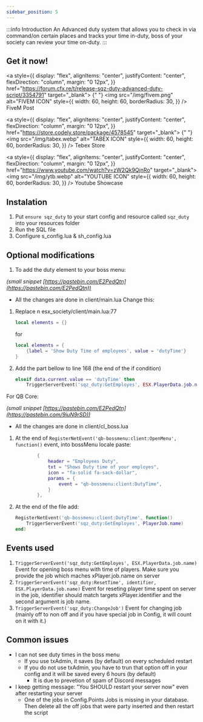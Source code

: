 ```yaml
---
sidebar_position: 5
---
```



:::info Introduction
An Advanced duty system that allows you to check in via command/on certain places and tracks your time in-duty, boss of your society can review your time on-duty.
:::

## Get it now!

<div
style={{
    display: "flex",
    alignItems: "center",
    justifyContent: "center",
    flexDirection: "row"
}}
>

<a
style={{
    display: "flex",
    alignItems: "center",
    justifyContent: "center",
    flexDirection: "column",
    margin: "0 12px",
  }}
href="https://forum.cfx.re/t/release-sqz-duty-advanced-duty-script/3354791"
target="\_blank">
{" "}
<img
src="/img/fivem.png"
alt="FIVEM ICON"
style={{
      width: 60,
      height: 60,
      borderRadius: 30,
    }}
/>
FiveM Post
</a>

<a
style={{
    display: "flex",
    alignItems: "center",
    justifyContent: "center",
    flexDirection: "column",
    margin: "0 12px",
  }}
href="https://store.codely.store/package/4578545"
target="\_blank">
{" "}
<img
src="/img/tabex.webp"
alt="TABEX ICON"
style={{
      width: 60,
      height: 60,
      borderRadius: 30,
    }}
/>
Tebex Store
</a>

<a
style={{
    display: "flex",
    alignItems: "center",
    justifyContent: "center",
    flexDirection: "column",
    margin: "0 12px",
  }}
href="https://www.youtube.com/watch?v=zW2Qk9QjnRo"
target="\_blank">
<img
src="/img/ytb.webp"
alt="YOUTUBE ICON"
style={{
      width: 60,
      height: 60,
      borderRadius: 30,
    }}
/>
Youtube Showcase
</a>

</div>

## Instalation

1. Put `ensure sqz_duty` to your start config and resource called `sqz_duty` into your resources folder
2. Run the SQL file
3. Configure s_config.lua & sh_config.lua

## Optional modifications

1. To add the duty element to your boss menu:

<Tabs>
  <TabItem value="ESX" label="ESX" default>

_(small snippet [https://pastebin.com/E2PedQtn](https://pastebin.com/E2PedQtn))_

- All the changes are done in client/main.lua
  Change this:

1. Replace n esx_society/client/main.lua:77

   ```lua
   local elements = {}
   ```

   for

   ```lua
   local elements = {
       {label = 'Show Duty Time of employees', value = 'dutyTime'}
   }
   ```

2. Add the part bellow to line 168 (the end of the if condition)

   ```lua
   elseif data.current.value == 'dutyTime' then
       TriggerServerEvent('sqz_duty:GetEmployes', ESX.PlayerData.job.name)
   ```

</TabItem>
<TabItem value="QBCore" label="QBCore">

For QB Core:

_(small snippet [https://pastebin.com/E2PedQtn](https://pastebin.com/9iuN9rSD))_

- All the changes are done in client/cl_boss.lua

1. At the end of `RegisterNetEvent('qb-bossmenu:client:OpenMenu', function()` event, into bossMenu locale paste:

   ```lua
           {
               header = "Employees Duty",
               txt = "Shows Duty time of your employes",
               icon = "fa-solid fa-sack-dollar",
               params = {
                   event = "qb-bossmenu:client:DutyTime",
               }
           },
   ```

2. At the end of the file add:
   ```lua
   RegisterNetEvent('qb-bossmenu:client:DutyTime', function()
       TriggerServerEvent('sqz_duty:GetEmployes', PlayerJob.name)
   end)
   ```

</TabItem>
</Tabs>

## Events used

1. `TriggerServerEvent('sqz_duty:GetEmployes', ESX.PlayerData.job.name)` Event for opening boss menu with time of players. Make sure you provide the job which maches xPlayer.job.name on server
2. `TriggerServerEvent('sqz_duty:ResetTime', identifier, ESX.PlayerData.job.name)` Event for reseting player time spent on server in the job, identifier should match targets xPlayer.identifier and the second argument is job name.
3. `TriggerServerEvent('sqz_duty:ChangeJob')` Event for changing job (mainly off to non off and if you have special job in Config, it will count on it with it.)

<!-- ## Configs

```mdx-code-block

<Tabs>
  <TabItem value="server config" label="server config" default>
```

```lua
SConfig = {}

SConfig.Webhooks = { -- Webhooks for jobs to send daily report
    ['police'] = 'https://discord.com/api/webhooks/xxxxx',
    ['sheriff'] = 'https://discord.com/api/webhooks/xxxxx',
    ['ambulance'] = 'https://discord.com/api/webhooks/xxxxx'
}

SConfig.AutoInsert = true -- If the script should check for all the jobs written in the config if all of them have off duty variable
SConfig.UsetxAdmin = true -- If you do not use txAdmin, disable this and the employees will be saved every 6 hours.

Config.Items = { -- Those items and jobs will be affected when going on/off duty

    police = { -- Name of the job
        Add = {'badge', 'radio'}, -- Table of items that will be added (each will be added once, so you can make: 'badge', 'badge' to add it twice)
        Remove = {}
    },
    offpolice = {
        Add = {},
        Remove = {'badge', 'radio'} -- Those items will be removed, all in count that the player has -> If you have 7 radios, 7 will be removed
    },
    ambulance = {
        Add = {'radio', 'medikit'},
        Remove = {}
    },
    offambulance = {
        Add = {},
        Remove = {'radio', 'medikit'}
    }
}
```

```mdx-code-block
</TabItem>
<TabItem value="shared config" label="shared config">
```

```lua
Config = {}


Config.CustomEvents = {
    ['esx:getSharedObject'] = 'esx:getSharedObject',
    ['esx:setJob'] = 'esx:setJob'
}

Config.Locale = 'en' -- Language [en / cs]
Config.DrawDistance = 1.5 -- Distance from which will be the point visible
Config.AllowReportInEveryWhere = true -- If players can use /duty command everywhere on the map

Config.Points = { -- Locations where the players will be able to go on/off duty

    {
        Loc = vector3(450.1802,-987.6061,30.6896),
        Jobs = { -- List of jobs that can use this point
            ['police'] = true, -- Police officers can use this point
            ['offpolice'] = true -- Police officers off duty can use this point
        }
    },

    {
        Loc = vector3(312.3144,-597.6319,43.2842),
        Jobs = {
            ['ambulance'] = true,
            ['offambulance'] = true
        }
    },

    {
        Loc = vector3(1851.98,3691.2664,34.2669),
        Jobs = {
            ['sheriff'] = true,
            ['offsheriff'] = true
        }
    }

}

Config.TrackedJobs = { -- Time of players with these jobs will be counted to the database + Discord daily report
    ['police'] = true,
    ['sheriff'] = true,
    ['ambulance'] = true
}

Config.SpecialJobs = { -- List of jobs that will go to other job
    ['mafia'] = 'ballas' -- For example, if you are mafia, you will go to ballas if this is enabled
}
```

```mdx-code-block

</TabItem>
<TabItem value="locales" label="locales" >
```

````lua
Locales['en'] = {
    ['loyalEmployee'] = 'No breaks, you have a loyal worker!',
    ['embedTitle'] = '**SQZ_DUTY: New Duty Report** %s',
    ['embedDescription'] = 'Employer has ended his today duty, his name is:\n ```yaml\n %s```\n He took breaks in times: ```yaml\n%s```In total time in duty:\n ```yaml\n%s```\n His first join | last leave from job:\n ```yaml\n%s``` Job: ```yaml\n%s```',
    ['no_spam'] = 'You must wait a little bit before reporting in. No need to spam',
    ['name'] = 'Name',
    ['job_grade'] = 'JobGrade',
    ['duty_time'] = 'Total Time In Duty',
    ['last_duty'] = 'Last Duty',
    ['reset_time'] = 'Reset Time',
    ['not_here'] = 'Employee not here?',
    ['not_legit'] = 'The worker is not legit!',
    ['not_worked'] = 'He has not worked yet!',
    ['blame'] = 'Blame him!',
    ['report_in'] = '~INPUT_PICKUP~ Report in',
    ['off_duty'] = '~INPUT_PICKUP~ Go off-duty',
    ['report'] = '%s [%s] StartTime: %s\n    EndTime: %s\n',
    ['in_duty'] = 'Now you are on-duty',
    ['logged_off_duty'] = 'You have logged off-duty'
}

Locales['cs'] = {
    ['loyalEmployee'] = 'Zaměstnanec pracoval bez přestávek, dobrá práce!',
    ['embedTitle'] = '**SQZ_DUTY: Nový záznam* %s',
    ['embedDescription'] = 'Zaměstnanec ukončil jeho dnešní šichtu, jeho jméno:\n ```yaml\n %s```\n Odpočíval v době: ```yaml\n%s```Čas strávený v práci:\n ```yaml\n%s```\n Příchod do práce | Odchod z práce:\n ```yaml\n%s``` Hodnost: ```yaml\n%s```',
    ['no_spam'] = 'Hoď se do pohody, spamovat to není třeba',
    ['name'] = 'Jméno & Příjmení',
    ['job_grade'] = 'Hodnost',
    ['duty_time'] = 'Celkový čas strávený ve službě',
    ['last_duty'] = 'Naposledy ve službě',
    ['reset_time'] = 'Obnovit čas',
    ['not_here'] = 'Zaměstnanec zde není?',
    ['not_legit'] = 'Tu je něco špatně!',
    ['not_worked'] = 'Tento zaměstnanec ještě nepracoval!',
    ['blame'] = 'Vyřeš to!',
    ['report_in'] = '~INPUT_PICKUP~ Jít do služby',
    ['off_duty'] = '~INPUT_PICKUP~ Jít mimo službu',
    ['report'] = '%s [%s] Začátek: %s\n     Konec: %s\n',
    ['in_duty'] = 'Přihlásil ses do služby',
    ['logged_off_duty'] = 'Odhlásil ses ze služby'
}
````

```mdx-code-block
</TabItem>
<TabItem value="server_edit" label="server_edit" >
```

```lua
if SConfig.UsetxAdmin then

    AddEventHandler('txAdmin:events:scheduledRestart', function(eventData)
        if eventData.secondsRemaining == 60 then
            CreateThread(function()
                Wait(45000)
                print("[^2sqz_duty^0]: ^215 seconds before restart... saving all player duty data!")
                TriggerEvent('sqz_duty:saveEmployes')
            end)
        end
    end)

else

    Citizen.CreateThread(function()

        while true do
            Wait(6 * 60 * 60 * 1000) -- 6 hours
            print("[^2sqz_duty^0]: ^2Saving all player data and sending messages to Discord!")
            TriggerEvent('sqz_duty:saveEmployes')
        end
    end)

end
```

```mdx-code-block
</TabItem>
<TabItem value="client_edit" label="client_edit" >

```

```lua
RegisterNetEvent('sqz_duty:ShowNotification', function(msg)
    ESX.ShowNotification(msg)
end)

RegisterNetEvent('sqz_duty:ToggleDuty', function(duty)
    -- THis event is called every time player goes on/off duty
    if duty then
        print('Player is now on-duty')
    else
        print('Player is now off-duty')
    end
end)
```

```mdx-code-block
</TabItem>
</Tabs>
``` -->

## Common issues

- I can not see duty times in the boss menu
  - If you use txAdmin, it saves (by default) on every scheduled restart
  - If you do not use txAdmin, you have to trun that option off in your config and it will be saved every 6 hours (by default)
    - It is due to prevetion of spam of Discord messages
- I keep getting message: "You SHOULD restart your server now" even after restarting your server
  - One of the jobs in Config.Points Jobs is missing in your database. Then delete all the off jobs that were party inserted and then restart the script
